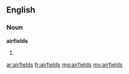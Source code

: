 ==English==
===Noun===
'''airfields'''
#{{plural of|airfield}}

[[ar:airfields]]
[[fr:airfields]]
[[mg:airfields]]
[[my:airfields]]
